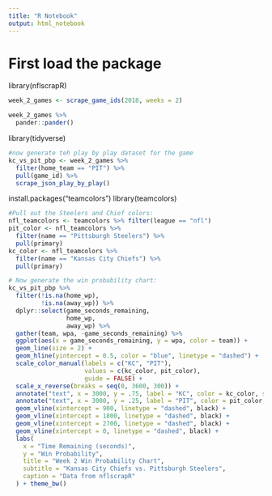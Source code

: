 ---
title: "R Notebook"
output: html_notebook
---

# First load the package
library(nflscrapR)

```{r}
week_2_games <- scrape_game_ids(2018, weeks = 2)
```

```{r}
week_2_games %>%
  pander::pander()
```

library(tidyverse)
```{r}
#now generate teh play by play dataset for the game 
kc_vs_pit_pbp <- week_2_games %>%
  filter(home_team == "PIT") %>%
  pull(game_id) %>%
  scrape_json_play_by_play()
```

install.packages("teamcolors")
library(teamcolors)

```{r}
#Pull out the Steelers and Chief colors:
nfl_teamcolors <- teamcolors %>% filter(league == "nfl")
pit_color <- nfl_teamcolors %>%
  filter(name == "Pittsburgh Steelers") %>%
  pull(primary)
kc_color <- nfl_teamcolors %>%
  filter(name == "Kansas City Chiefs") %>%
  pull(primary)

# Now generate the win probability chart:
kc_vs_pit_pbp %>%
  filter(!is.na(home_wp),
         !is.na(away_wp)) %>%
  dplyr::select(game_seconds_remaining,
                home_wp,
                away_wp) %>%
  gather(team, wpa, -game_seconds_remaining) %>%
  ggplot(aes(x = game_seconds_remaining, y = wpa, color = team)) +
  geom_line(size = 2) +
  geom_hline(yintercept = 0.5, color = "blue", linetype = "dashed") +
  scale_color_manual(labels = c("KC", "PIT"),
                     values = c(kc_color, pit_color),
                     guide = FALSE) +
  scale_x_reverse(breaks = seq(0, 3600, 300)) + 
  annotate("text", x = 3000, y = .75, label = "KC", color = kc_color, size = 8) + 
  annotate("text", x = 3000, y = .25, label = "PIT", color = pit_color, size = 8) +
  geom_vline(xintercept = 900, linetype = "dashed", black) + 
  geom_vline(xintercept = 1800, linetype = "dashed", black) + 
  geom_vline(xintercept = 2700, linetype = "dashed", black) + 
  geom_vline(xintercept = 0, linetype = "dashed", black) + 
  labs(
    x = "Time Remaining (seconds)",
    y = "Win Probability",
    title = "Week 2 Win Probability Chart",
    subtitle = "Kansas City Chiefs vs. Pittsburgh Steelers",
    caption = "Data from nflscrapR"
  ) + theme_bw()
```

